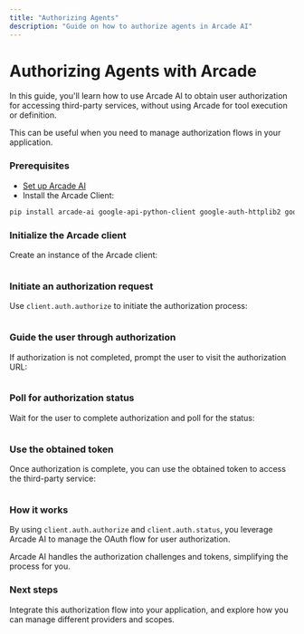 ```yaml
---
title: "Authorizing Agents"
description: "Guide on how to authorize agents in Arcade AI"
---
```



# Authorizing Agents with Arcade

In this guide, you'll learn how to use Arcade AI to obtain user authorization
for accessing third-party services, without using Arcade for tool execution or
definition.

This can be useful when you need to manage authorization flows in your
application.

<Steps>

### Prerequisites

- [Set up Arcade AI](/guides/quickstart)
- Install the Arcade Client:

```bash
pip install arcade-ai google-api-python-client google-auth-httplib2 google-auth-oauthlib
```

### Initialize the Arcade client

Create an instance of the Arcade client:

```python file=<rootDir>/examples/code/guides/agentauth/auth_with_google.py#L1-L5 {5}

```

### Initiate an authorization request

Use `client.auth.authorize` to initiate the authorization process:

```python file=<rootDir>/examples/code/guides/agentauth/auth_with_google.py#L7-L14 {4-8}

```

### Guide the user through authorization

If authorization is not completed, prompt the user to visit the authorization
URL:

```python file=<rootDir>/examples/code/guides/agentauth/auth_with_google.py#L16-L18

```

### Poll for authorization status

Wait for the user to complete authorization and poll for the status:

```python file=<rootDir>/examples/code/guides/agentauth/auth_with_google.py#L20-L24

```

### Use the obtained token

Once authorization is complete, you can use the obtained token to access the
third-party service:

```python file=<rootDir>/examples/code/guides/agentauth/use_token_with_google.py {5}

```

</Steps>

### How it works

By using `client.auth.authorize` and `client.auth.status`, you leverage Arcade
AI to manage the OAuth flow for user authorization.

Arcade AI handles the authorization challenges and tokens, simplifying the
process for you.

### Next steps

Integrate this authorization flow into your application, and explore how you can
manage different providers and scopes.
